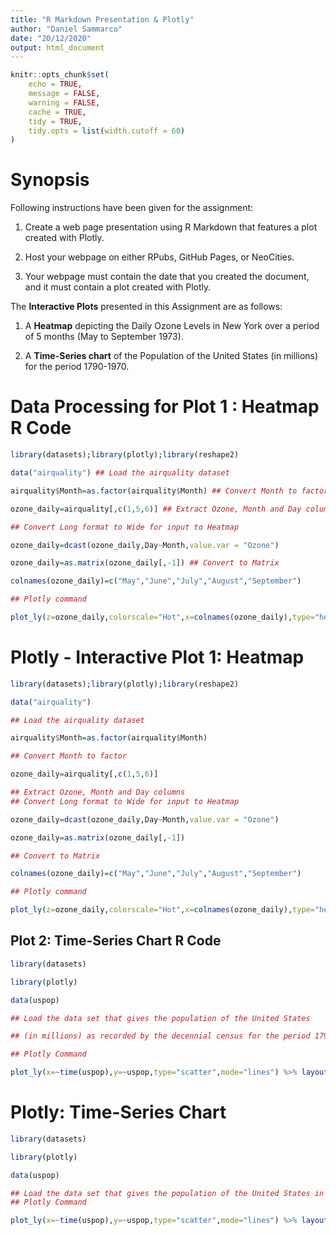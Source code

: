 ---
title: "R Markdown Presentation & Plotly"
author: "Daniel Sammarco"
date: "20/12/2020"
output: html_document
---

```{r setup, include=FALSE,message=FALSE,warning=FALSE}
knitr::opts_chunk$set(
	echo = TRUE,
	message = FALSE,
	warning = FALSE,
	cache = TRUE,
	tidy = TRUE,
	tidy.opts = list(width.cutoff = 60)
)
```

# Synopsis 

Following instructions have been given for the assignment: 

1. Create a web page presentation using R Markdown that features a plot created with Plotly. 

2. Host your webpage on either RPubs, GitHub Pages, or NeoCities.   

3. Your webpage must contain the date that you created the document, and it must contain a plot created with Plotly.

The **Interactive Plots** presented in this Assignment are as follows:

1. A **Heatmap** depicting the Daily Ozone Levels in New York over a period of 5 months (May to September 1973).

2. A **Time-Series chart** of the Population of the United States (in millions) for the period 1790-1970.

# Data Processing for Plot 1 : Heatmap R Code

```{r results='hide'}

library(datasets);library(plotly);library(reshape2)

data("airquality") ## Load the airquality dataset

airquality$Month=as.factor(airquality$Month) ## Convert Month to factor

ozone_daily=airquality[,c(1,5,6)] ## Extract Ozone, Month and Day columns

## Convert Long format to Wide for input to Heatmap

ozone_daily=dcast(ozone_daily,Day~Month,value.var = "Ozone") 

ozone_daily=as.matrix(ozone_daily[,-1]) ## Convert to Matrix

colnames(ozone_daily)=c("May","June","July","August","September")

## Plotly command

plot_ly(z=ozone_daily,colorscale="Hot",x=colnames(ozone_daily),type="heatmap",colorbar = list(title = "Ozone Levels (parts per billion)"))%>%layout(title = "Daily Ozone Levels in New York, May to September 1973", xaxis = list(title = "Month"),yaxis = list(title = "Day"))
```

# Plotly - Interactive Plot 1: Heatmap

```{r echo=FALSE}

library(datasets);library(plotly);library(reshape2)

data("airquality")

## Load the airquality dataset

airquality$Month=as.factor(airquality$Month)

## Convert Month to factor

ozone_daily=airquality[,c(1,5,6)]

## Extract Ozone, Month and Day columns
## Convert Long format to Wide for input to Heatmap

ozone_daily=dcast(ozone_daily,Day~Month,value.var = "Ozone") 

ozone_daily=as.matrix(ozone_daily[,-1])

## Convert to Matrix

colnames(ozone_daily)=c("May","June","July","August","September")

## Plotly command

plot_ly(z=ozone_daily,colorscale="Hot",x=colnames(ozone_daily),type="heatmap",colorbar = list(title = "Ozone Levels (parts per billion)"))%>%layout(title = "Daily Ozone Levels in New York, May to September 1973", xaxis = list(title = "Month"),yaxis = list(title = "Day"))
```

## Plot 2: Time-Series Chart R Code

```{r results='hide'}

library(datasets)

library(plotly)

data(uspop)

## Load the data set that gives the population of the United States 

## (in millions) as recorded by the decennial census for the period 1790–1970.

## Plotly Command

plot_ly(x=~time(uspop),y=~uspop,type="scatter",mode="lines") %>% layout(title = "U.S. Population in millions for the period 1790-1970", xaxis = list(title = "Year"),yaxis = list(title = "U.S. Population (millions)"))
```

# Plotly: Time-Series Chart

```{r echo=FALSE}

library(datasets)

library(plotly)

data(uspop)

## Load the data set that gives the population of the United States in millions for the period 1790-1970
## Plotly Command

plot_ly(x=~time(uspop),y=~uspop,type="scatter",mode="lines") %>% layout(title = "U.S. Population in millions for the period 1790-1970", xaxis = list(title = "Year"),yaxis = list(title = "U.S. Population (millions)"))
```

